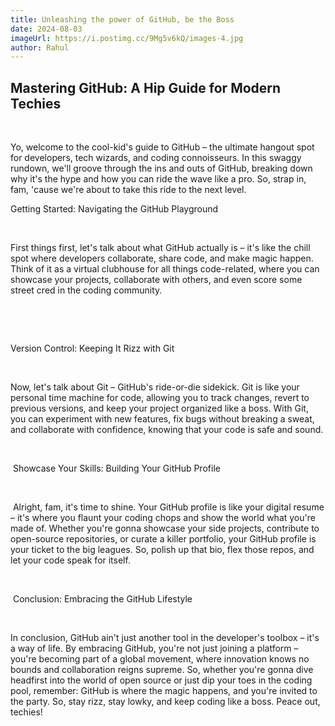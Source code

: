 ```yaml
---
title: Unleashing the power of GitHub, be the Boss
date: 2024-08-03
imageUrl: https://i.postimg.cc/9Mg5v6kQ/images-4.jpg
author: Rahul
---
```


## Mastering GitHub: A Hip Guide for Modern Techies

‎

Yo, welcome to the cool-kid's guide to GitHub – the ultimate hangout spot for developers, tech wizards, and coding connoisseurs. In this swaggy rundown, we'll groove through the ins and outs of GitHub, breaking down why it's the hype and how you can ride the wave like a pro. So, strap in, fam, 'cause we're about to take this ride to the next level.
‎

Getting Started: Navigating the GitHub Playground

‎

First things first, let's talk about what GitHub actually is – it's like the chill spot where developers collaborate, share code, and make magic happen. Think of it as a virtual clubhouse for all things code-related, where you can showcase your projects, collaborate with others, and even score some street cred in the coding community.

‎


‎

Version Control: Keeping It Rizz with Git

‎

Now, let's talk about Git – GitHub's ride-or-die sidekick. Git is like your personal time machine for code, allowing you to track changes, revert to previous versions, and keep your project organized like a boss. With Git, you can experiment with new features, fix bugs without breaking a sweat, and collaborate with confidence, knowing that your code is safe and sound.

‎


‎
Showcase Your Skills: Building Your GitHub Profile

‎



‎
Alright, fam, it's time to shine. Your GitHub profile is like your digital resume – it's where you flaunt your coding chops and show the world what you're made of. Whether you're gonna showcase your side projects, contribute to open-source repositories, or curate a killer portfolio, your GitHub profile is your ticket to the big leagues. So, polish up that bio, flex those repos, and let your code speak for itself.

‎



‎
Conclusion: Embracing the GitHub Lifestyle

‎

In conclusion, GitHub ain't just another tool in the developer's toolbox – it's a way of life. By embracing GitHub, you're not just joining a platform – you're becoming part of a global movement, where innovation knows no bounds and collaboration reigns supreme. So, whether you're gonna dive headfirst into the world of open source or just dip your toes in the coding pool, remember: GitHub is where the magic happens, and you're invited to the party. So, stay rizz, stay lowky, and keep coding like a boss. Peace out, techies!
